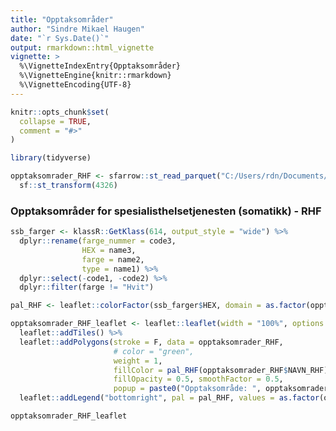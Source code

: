 ```yaml
---
title: "Opptaksområder"
author: "Sindre Mikael Haugen"
date: "`r Sys.Date()`"
output: rmarkdown::html_vignette
vignette: >
  %\VignetteIndexEntry{Opptaksområder}
  %\VignetteEngine{knitr::rmarkdown}
  %\VignetteEncoding{UTF-8}
---
```


```r
knitr::opts_chunk$set(
  collapse = TRUE,
  comment = "#>"
)
```


```r
library(tidyverse)

opptaksomrader_RHF <- sfarrow::st_read_parquet("C:/Users/rdn/Documents/Kart/Opptaksomrade HF/opptaksomrader_SOM_RHF_2022.parquet") %>%
  sf::st_transform(4326)
```

### Opptaksområder for spesialisthelsetjenesten (somatikk) - RHF

```r
ssb_farger <- klassR::GetKlass(614, output_style = "wide") %>%
  dplyr::rename(farge_nummer = code3, 
                HEX = name3, 
                farge = name2, 
                type = name1) %>%
  dplyr::select(-code1, -code2) %>%
  dplyr::filter(farge != "Hvit")

pal_RHF <- leaflet::colorFactor(ssb_farger$HEX, domain = as.factor(opptaksomrader_RHF$NAVN_RHF))

opptaksomrader_RHF_leaflet <- leaflet::leaflet(width = "100%", options = leaflet::leafletOptions(zoomControl = FALSE)) %>% 
  leaflet::addTiles() %>%
  leaflet::addPolygons(stroke = F, data = opptaksomrader_RHF,
                       # color = "green",
                       weight = 1,
                       fillColor = pal_RHF(opptaksomrader_RHF$NAVN_RHF),
                       fillOpacity = 0.5, smoothFactor = 0.5,
                       popup = paste0("Opptaksområde: ", opptaksomrader_RHF$NAVN_RHF, " / Befolkning: ", prettyNum(opptaksomrader_RHF$PERSONER, big.mark = " ", scientific = FALSE))) %>%
  leaflet::addLegend("bottomright", pal = pal_RHF, values = as.factor(opptaksomrader_RHF$NAVN_RHF), opacity = 1)

opptaksomrader_RHF_leaflet
```
